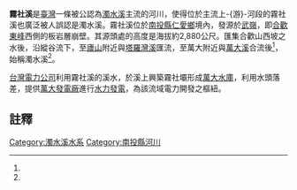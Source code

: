 {{expand|time=2014-05-17T11:05:11+00:00}}
{{Infobox river
| river_name = 霧社溪
| image_name = View over Wushe Reservoir with cloudy sky.jpg
| image_size = 300px
| caption = 霧社溪在[[萬大水庫|萬大水庫]]形成的[[碧湖_(南投縣)|碧湖]]。
| origin = [[武嶺|武嶺]]/[[奇萊主山北峰|奇萊主山北峰]]
| mouth = 萬大附近
| progression = [[濁水溪|濁水溪]]
| basin_countries = {{ROC-TW}}
| location = [[南投縣|南投縣]]
| length = 
| elevation = {{convert|3483|m|0|cuft|0|abbr=off}}
{{convert|2880|m|0|cuft|0|abbr=off}}
| mouth_elevation = 
| discharge = 
| watershed = 
}}
'''霧社溪'''是[[臺灣|臺灣]]一條被公認為[[濁水溪|濁水溪]]主流的河川，使得位於主流上-{游}-河段的霧社溪也廣泛被人誤認是濁水溪。霧社溪位於[[南投縣|南投縣]][[仁愛鄉|仁愛鄉]]境內，發源於[[武嶺|武嶺]]，即[[合歡東峰|合歡東峰]]西側的板岩層崩壁。其源頭處的高度是海拔約2,880公尺。匯集合歡山西坡之水後，沿縱谷流下，至[[廬山_(南投縣)|廬山]]附近與[[塔羅灣溪|塔羅灣溪]]匯流，至萬大附近與[[萬大溪|萬大溪]]合流後<ref name="濁水溪概況"/>，始稱濁水溪<ref name="讓我們看河去(中央管河川)--濁水溪"/>。

[[台灣電力公司|台灣電力公司]]利用霧社溪的溪水，於溪上興築霧社壩形成[[萬大水庫|萬大水庫]]，利用水頭落差，提供[[萬大發電廠|萬大發電廠]]進行[[水力發電|水力發電]]，為該流域電力開發之樞紐。

== 註釋 ==

{{Reflist| refs=

<ref name="濁水溪概況">{{cite web|language=zh-tw|url=http://www.wra04.gov.tw/fp.asp?fpage=cp&xItem=966&CtNode=29844&mp=99|title=濁水溪概況|author=|publisher=水利署第四河川局|date=2011-06-03|accessdate=2014-05-16}}{{dead link|date=2018年5月 |bot=InternetArchiveBot |fix-attempted=yes }}</ref>

<ref name="讓我們看河去(中央管河川)--濁水溪">{{cite web|language=zh-tw|url=http://www.wra.gov.tw/ct.asp?xItem=20076&CtNode=4357|title=讓我們看河去(中央管河川)--濁水溪|author=|publisher=經濟部水利署|date=2012-06-25|accessdate=2014-05-16|deadurl=yes|archiveurl=https://web.archive.org/web/20131224090118/http://www.wra.gov.tw/ct.asp?xItem=20076&CtNode=4357|archivedate=2013-12-24}}</ref>

}}

{{濁水溪}}
{{台灣河流}}
[[Category:濁水溪水系|Category:濁水溪水系]]
[[Category:南投縣河川|Category:南投縣河川]]